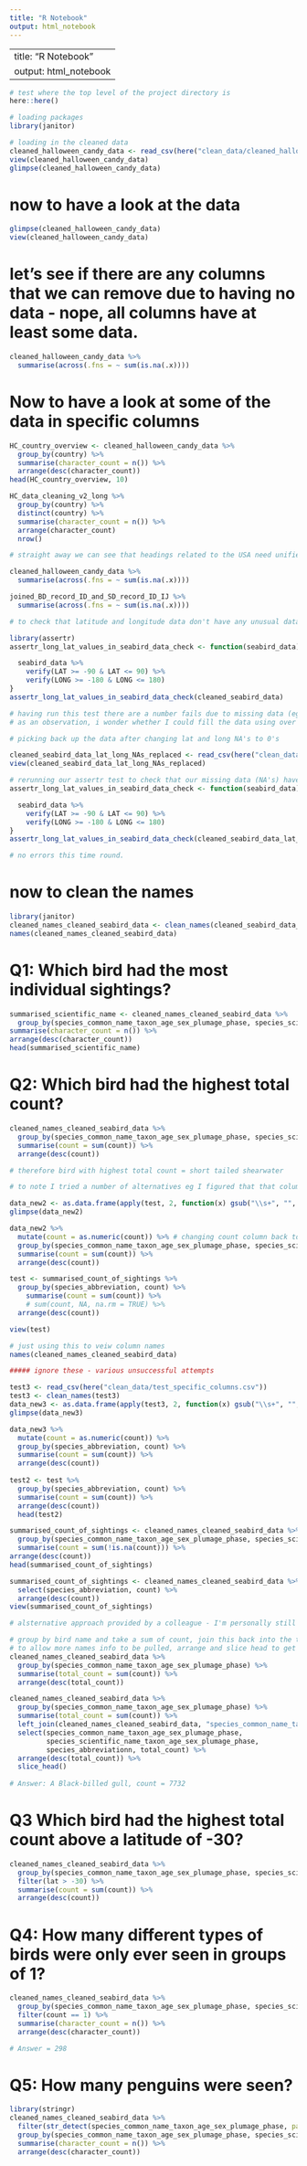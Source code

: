 ```yaml
---
title: "R Notebook"
output: html_notebook
---
```


---
title: "R Notebook"
output: html_notebook
---

```r
# test where the top level of the project directory is
here::here()

# loading packages
library(janitor)

# loading in the cleaned data
cleaned_halloween_candy_data <- read_csv(here("clean_data/cleaned_halloween_candy_data.csv"))
view(cleaned_halloween_candy_data)
glimpse(cleaned_halloween_candy_data)
```
# now to have a look at the data
```r
glimpse(cleaned_halloween_candy_data)
view(cleaned_halloween_candy_data)
```

# let's see if there are any columns that we can remove due to having no data - nope, all columns have at least some data.
```r
cleaned_halloween_candy_data %>%
  summarise(across(.fns = ~ sum(is.na(.x))))
```

# Now to have a look at some of the data in specific columns
```r
HC_country_overview <- cleaned_halloween_candy_data %>% 
  group_by(country) %>% 
  summarise(character_count = n()) %>% 
  arrange(desc(character_count))
head(HC_country_overview, 10)

HC_data_cleaning_v2_long %>% 
  group_by(country) %>% 
  distinct(country) %>% 
  summarise(character_count = n()) %>% 
  arrange(character_count)
  nrow()

# straight away we can see that headings related to the USA need unified - so I need to hand back to data cleaning.

```





```r
cleaned_halloween_candy_data %>%
  summarise(across(.fns = ~ sum(is.na(.x))))
```

```r
joined_BD_record_ID_and_SD_record_ID_IJ %>%
  summarise(across(.fns = ~ sum(is.na(.x))))
```

```r
# to check that latitude and longitude data don't have any unusual data.

library(assertr)
assertr_long_lat_values_in_seabird_data_check <- function(seabird_data){

  seabird_data %>% 
    verify(LAT >= -90 & LAT <= 90) %>% 
    verify(LONG >= -180 & LONG <= 180)
}
assertr_long_lat_values_in_seabird_data_check(cleaned_seabird_data)

# having run this test there are a number fails due to missing data (eg NA's) - will remove the NA's in the data_cleaning_script (see line 100 in the file 'data_cleaning_script.R')
# as an observation, i wonder whether I could fill the data using over observations eg, same person on the same date - therefore I know where they were (however I don't know that I have time at the present).

```

```r
# picking back up the data after changing lat and long NA's to 0's

cleaned_seabird_data_lat_long_NAs_replaced <- read_csv(here("clean_data/cleaned_seabird_data_lat_long_zeros.csv"))
view(cleaned_seabird_data_lat_long_NAs_replaced)
```


```r
# rerunning our assertr test to check that our missing data (NA's) have been replaced by 0
assertr_long_lat_values_in_seabird_data_check <- function(seabird_data){

  seabird_data %>% 
    verify(LAT >= -90 & LAT <= 90) %>% 
    verify(LONG >= -180 & LONG <= 180)
}
assertr_long_lat_values_in_seabird_data_check(cleaned_seabird_data_lat_long_NAs_replaced)

# no errors this time round.
```
# now to clean the names
```r
library(janitor)
cleaned_names_cleaned_seabird_data <- clean_names(cleaned_seabird_data_lat_long_NAs_replaced)
names(cleaned_names_cleaned_seabird_data)

```

# Q1: Which bird had the most individual sightings?
```r
summarised_scientific_name <- cleaned_names_cleaned_seabird_data %>% 
  group_by(species_common_name_taxon_age_sex_plumage_phase, species_scientific_name_taxon_age_sex_plumage_phase, species_abbreviation) %>% 
summarise(character_count = n()) %>% 
arrange(desc(character_count))
head(summarised_scientific_name)

```

# Q2: Which bird had the highest total count?
```r

cleaned_names_cleaned_seabird_data %>% 
  group_by(species_common_name_taxon_age_sex_plumage_phase, species_scientific_name_taxon_age_sex_plumage_phase, species_abbreviation, count) %>% 
  summarise(count = sum(count)) %>% 
  arrange(desc(count))

# therefore bird with highest total count = short tailed shearwater

# to note I tried a number of alternatives eg I figured that that column name with the most accurate classification of the birds would be the Species Abbreviation however despite repeated attempts I could not get it down to one count per entry:

data_new2 <- as.data.frame(apply(test, 2, function(x) gsub("\\s+", "", x))) # Removes blanks (which is ok as column seems to contain only 1 word entries - this is an attempt to consolidate multiple entries into 1), however changes count column to character; I address this in the next step.
glimpse(data_new2)

data_new2 %>% 
  mutate(count = as.numeric(count)) %>% # changing count column back to a double (sourced from the internet)
  group_by(species_common_name_taxon_age_sex_plumage_phase, species_scientific_name_taxon_age_sex_plumage_phase, species_abbreviation, count) %>% 
  summarise(count = sum(count)) %>% 
  arrange(desc(count))

test <- summarised_count_of_sightings %>% 
  group_by(species_abbreviation, count) %>% 
    summarise(count = sum(count)) %>% 
    # sum(count, NA, na.rm = TRUE) %>% 
  arrange(desc(count))

view(test)

# just using this to veiw column names
names(cleaned_names_cleaned_seabird_data)

##### ignore these - various unsuccessful attempts

test3 <- read_csv(here("clean_data/test_specific_columns.csv"))
test3 <- clean_names(test3)
data_new3 <- as.data.frame(apply(test3, 2, function(x) gsub("\\s+", "", x))) # Remove blanks
glimpse(data_new3)

data_new3 %>% 
  mutate(count = as.numeric(count)) %>%
  group_by(species_abbreviation, count) %>% 
  summarise(count = sum(count)) %>% 
  arrange(desc(count))
  
test2 <- test %>% 
  group_by(species_abbreviation, count) %>% 
  summarise(count = sum(count)) %>% 
  arrange(desc(count))
  head(test2)

summarised_count_of_sightings <- cleaned_names_cleaned_seabird_data %>%
  group_by(species_common_name_taxon_age_sex_plumage_phase, species_scientific_name_taxon_age_sex_plumage_phase, species_abbreviation, count) %>% 
  summarise(count = sum(!is.na(count))) %>% 
arrange(desc(count))
head(summarised_count_of_sightings)

summarised_count_of_sightings <- cleaned_names_cleaned_seabird_data %>%
  select(species_abbreviation, count) %>% 
  arrange(desc(count))
view(summarised_count_of_sightings)


```

```r
# alsternative approach provided by a colleague - I'm personally still unclear as to whether I'm just misunderstanding the quesion.

# group by bird name and take a sum of count, join this back into the table
# to allow more names info to be pulled, arrange and slice head to get top hit
cleaned_names_cleaned_seabird_data %>% 
  group_by(species_common_name_taxon_age_sex_plumage_phase) %>% 
  summarise(total_count = sum(count)) %>% 
  arrange(desc(total_count))

cleaned_names_cleaned_seabird_data %>% 
  group_by(species_common_name_taxon_age_sex_plumage_phase) %>% 
  summarise(total_count = sum(count)) %>% 
  left_join(cleaned_names_cleaned_seabird_data, "species_common_name_taxon_age_sex_plumage_phase") %>% 
  select(species_common_name_taxon_age_sex_plumage_phase, 
         species_scientific_name_taxon_age_sex_plumage_phase, 
         species_abbreviationn, total_count) %>%
  arrange(desc(total_count)) %>% 
  slice_head()
  
# Answer: A Black-billed gull, count = 7732
```

# Q3 Which bird had the highest total count above a latitude of -30?
```r
cleaned_names_cleaned_seabird_data %>% 
  group_by(species_common_name_taxon_age_sex_plumage_phase, species_scientific_name_taxon_age_sex_plumage_phase, species_abbreviation, lat, count) %>% 
  filter(lat > -30) %>% 
  summarise(count = sum(count)) %>% 
  arrange(desc(count))
```

# Q4: How many different types of birds were only ever seen in groups of 1?
```r
cleaned_names_cleaned_seabird_data %>% 
  group_by(species_common_name_taxon_age_sex_plumage_phase, species_scientific_name_taxon_age_sex_plumage_phase, species_abbreviation, count) %>% 
  filter(count == 1) %>% 
  summarise(character_count = n()) %>% 
  arrange(desc(character_count))

# Answer = 298
```

# Q5: How many penguins were seen?
```r
library(stringr)
cleaned_names_cleaned_seabird_data %>% 
  filter(str_detect(species_common_name_taxon_age_sex_plumage_phase, pattern = "[Pp]enguin")) %>%
  group_by(species_common_name_taxon_age_sex_plumage_phase, species_scientific_name_taxon_age_sex_plumage_phase, species_abbreviation, count) %>% 
  summarise(character_count = n()) %>% 
  arrange(desc(character_count))


```


